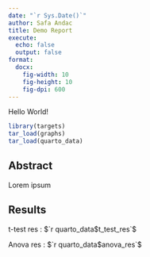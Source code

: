```yaml
---
date: "`r Sys.Date()`"
author: Safa Andac
title: Demo Report
execute: 
  echo: false
  output: false
format:
  docx:
    fig-width: 10
    fig-height: 10
    fig-dpi: 600
---
```


Hello World!


```r
library(targets)
tar_load(graphs)
tar_load(quarto_data)
```



## Abstract

Lorem ipsum

## Results
t-test res : $`r quarto_data$t_test_res`$

Anova res : $`r quarto_data$anova_res`$


